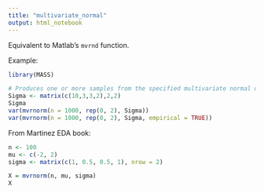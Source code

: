 ```yaml
---
title: "multivariate_normal"
output: html_notebook
---
```


Equivalent to Matlab's `mvrnd` function.

Example:

```r
library(MASS)

# Produces one or more samples from the specified multivariate normal distribution. 
Sigma <- matrix(c(10,3,3,2),2,2)
Sigma
var(mvrnorm(n = 1000, rep(0, 2), Sigma))
var(mvrnorm(n = 1000, rep(0, 2), Sigma, empirical = TRUE))
```


From Martinez EDA book:
```r
n <- 100
mu <- c(-2, 2)
sigma <- matrix(c(1, 0.5, 0.5, 1), nrow = 2)

X = mvrnorm(n, mu, sigma)
X
```

